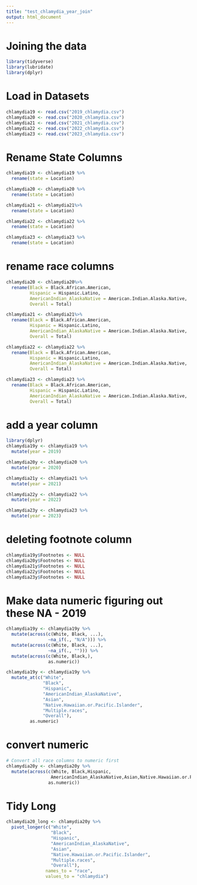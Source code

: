 ```yaml
---
title: "test_chlamydia_year_join"
output: html_document
---
```


# Joining the data
```r
library(tidyverse)
library(lubridate)
library(dplyr)
```

# Load in Datasets
```r
chlamydia19 <- read.csv("2019_chlamydia.csv")
chlamydia20 <- read.csv("2020_chlamydia.csv")
chlamydia21 <- read.csv("2021_chlamydia.csv")
chlamydia22 <- read.csv("2022_chlamydia.csv")
chlamydia23 <- read.csv("2023_chlamydia.csv")
```

# Rename State Columns
```r
chlamydia19 <- chlamydia19 %>%
  rename(state = Location)

chlamydia20 <- chlamydia20 %>%
  rename(state = Location)

chlamydia21 <- chlamydia21%>%
  rename(state = Location)

chlamydia22 <- chlamydia22 %>%
  rename(state = Location)

chlamydia23 <- chlamydia23 %>%
  rename(state = Location)

```

# rename race columns
```r
chlamydia20 <- chlamydia20%>%
  rename(Black = Black.African.American,
         Hispanic = Hispanic.Latino,
         AmericanIndian_AlaskaNative = American.Indian.Alaska.Native,
         Overall = Total)

chlamydia21 <- chlamydia21%>%
  rename(Black = Black.African.American,
         Hispanic = Hispanic.Latino,
         AmericanIndian_AlaskaNative = American.Indian.Alaska.Native,
         Overall = Total)

chlamydia22 <- chlamydia22 %>%
  rename(Black = Black.African.American,
         Hispanic = Hispanic.Latino,
         AmericanIndian_AlaskaNative = American.Indian.Alaska.Native,
         Overall = Total)

chlamydia23 <- chlamydia23 %>%
  rename(Black = Black.African.American,
         Hispanic = Hispanic.Latino,
         AmericanIndian_AlaskaNative = American.Indian.Alaska.Native,
         Overall = Total)
```

# add a year column
```r
library(dplyr)
chlamydia19y <- chlamydia19 %>%
  mutate(year = 2019)

chlamydia20y <- chlamydia20 %>%
  mutate(year = 2020)

chlamydia21y <- chlamydia21 %>%
  mutate(year = 2021)

chlamydia22y <- chlamydia22 %>%
  mutate(year = 2022)

chlamydia23y <- chlamydia23 %>%
  mutate(year = 2023)
```

# deleting footnote column
```r
chlamydia19y$Footnotes <- NULL
chlamydia20y$Footnotes <- NULL
chlamydia21y$Footnotes <- NULL
chlamydia22y$Footnotes <- NULL
chlamydia23y$Footnotes <- NULL

```

# Make data numeric figuring out these NA - 2019
```r
chlamydia19y <- chlamydia19y %>%
  mutate(across(c(White, Black, ...), 
                ~na_if(., "N/A"))) %>%
  mutate(across(c(White, Black, ...), 
                ~na_if(., ""))) %>%
  mutate(across(c(White, Black,), 
                as.numeric)) 

chlamydia19y <- chlamydia19y %>% 
  mutate_at(c("White", 
              "Black", 
              "Hispanic",
              "AmericanIndian_AlaskaNative",
              "Asian",
              "Native.Hawaiian.or.Pacific.Islander",
              "Multiple.races",
              "Overall"),
         as.numeric)
```

# convert numeric
```r
# Convert all race columns to numeric first
chlamydia20y <- chlamydia20y %>%
  mutate(across(c(White, Black,Hispanic,
                 AmericanIndian_AlaskaNative,Asian,Native.Hawaiian.or.Pacific.Islander,Multiple.races, Overall), 
                as.numeric))
```



# Tidy Long
```r
chlamydia20_long <- chlamydia20y %>%
  pivot_longer(c("White", 
                 "Black", 
                 "Hispanic",
                 "AmericanIndian_AlaskaNative",
                 "Asian",
                 "Native.Hawaiian.or.Pacific.Islander",
                 "Multiple.races",
                 "Overall"),
               names_to = "race", 
               values_to = "chlamydia")


```


